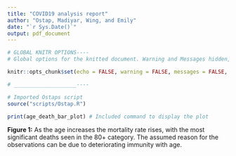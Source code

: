 ```yaml
---
title: "COVID19 analysis report"
author: "Ostap, Madiyar, Wing, and Emily"
date: "`r Sys.Date()`"
output: pdf_document
---
```


```r

# GLOBAL KNITR OPTIONS----
# Global options for the knitted document. Warning and Messages hidden, code hidden, outputs hidden and will be shown individually.

knitr::opts_chunk$set(echo = FALSE, warning = FALSE, messages = FALSE, include = FALSE)

# ____________________----

```

```r
# Imported Ostaps script
source("scripts/Ostap.R")

```

```r
print(age_death_bar_plot) # Included command to display the plot

```

**Figure 1:** As the age increases the mortality rate rises, with the most significant deaths seen in the 80+ category. The assumed reason for the observations can be due to deteriorating immunity with age.
